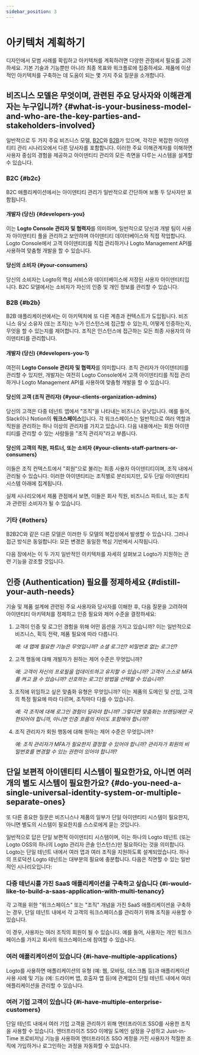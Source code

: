 ```yaml
---
sidebar_position: 3
---
```


# 아키텍처 계획하기

디자인에서 모범 사례를 확립하고 아키텍처를 계획하려면 다양한 관점에서 필요를 고려하세요. 기본 기술과 기능뿐만 아니라 최종 목표와 워크플로에 집중하세요. 제품에 이상적인 아키텍처를 구축하는 데 도움이 되는 몇 가지 주요 질문을 소개합니다.

## 비즈니스 모델은 무엇이며, 관련된 주요 당사자와 이해관계자는 누구입니까? \{#what-is-your-business-model-and-who-are-the-key-parties-and-stakeholders-involved}

일반적으로 두 가지 주요 비즈니스 모델, [B2C](/introduction/plan-your-architecture/b2c)와 [B2B](/introduction/plan-your-architecture/b2b)가 있으며, 각각은 복잡한 아이덴티티 관리 시나리오에서 다른 당사자를 포함합니다. 이러한 주요 이해관계자를 이해하면 사용자 중심의 경험을 제공하고 아이덴티티 관리의 모든 측면을 다루는 시스템을 설계할 수 있습니다.

### B2C \{#b2c}

B2C 애플리케이션에서는 아이덴티티 관리가 일반적으로 간단하며 보통 두 당사자만 포함됩니다.

#### 개발자 (당신) \{#developers-you}

이는 **Logto Console 관리자 및 협력자**를 의미하며, 일반적으로 당신과 개발 팀이 사용자 아이덴티티 풀을 관리하고 보안하며 아이덴티티 데이터베이스와 직접 작업합니다. Logto Console에서 고객 아이덴티티를 직접 관리하거나 Logto Management API를 사용하여 맞춤형 개발을 할 수 있습니다.

#### 당신의 소비자 \{#your-consumers}

당신의 소비자는 Logto의 핵심 서비스와 데이터베이스에 저장된 사용자 아이덴티티입니다. B2C 모델에서는 소비자가 자신의 인증 및 개인 정보를 관리할 수 있습니다.

### B2B \{#b2b}

B2B 애플리케이션에서는 이 아키텍처에 또 다른 계층과 컨텍스트가 도입됩니다. 비즈니스 유닛 소유자 (또는 조직)는 누가 인스턴스에 접근할 수 있는지, 어떻게 인증하는지, 무엇을 할 수 있는지를 제어합니다. 조직은 인스턴스에 접근하는 모든 최종 사용자의 아이덴티티를 관리합니다.

#### 개발자 (당신) \{#developers-you-1}

여전히 **Logto Console 관리자 및 협력자**를 의미합니다. 조직 관리자가 아이덴티티를 관리할 수 있지만, 개발자는 여전히 Logto Console에서 고객 아이덴티티를 직접 관리하거나 Logto Management API를 사용하여 맞춤형 개발을 할 수 있습니다.

#### 당신의 고객 (조직 관리자) \{#your-clients-organization-admins}

당신의 고객은 다중 테넌트 앱에서 "조직"을 나타내는 비즈니스 유닛입니다. 예를 들어, Slack이나 Notion의 **워크스페이스**입니다. 각 워크스페이스는 일반적으로 여러 역할과 직원을 관리하는 하나 이상의 관리자를 가지고 있습니다. 다음 내용에서는 회원 아이덴티티를 관리할 수 있는 사람들을 "조직 관리자"라고 부릅니다.

#### 당신의 고객의 직원, 파트너, 또는 소비자 \{#your-clients-staff-partners-or-consumers}

이들은 조직 컨텍스트에서 "회원"으로 불리는 최종 사용자 아이덴티티이며, 조직 내에서 관리될 수 있습니다. 이러한 아이덴티티는 조직별로 분리되지만, 모두 단일 아이덴티티 시스템 아래에 집계됩니다.

실제 시나리오에서 제품 관점에서 보면, 이들은 회사 직원, 비즈니스 파트너, 또는 조직과 관련된 소비자가 될 수 있습니다.

### 기타 \{#others}

B2B2C와 같은 다른 모델은 이러한 두 모델의 복잡성에서 발생할 수 있습니다. 그러나 접근 방식은 동일합니다: 모든 변경은 동일한 핵심 기반에서 시작됩니다.

다음 장에서는 이 두 가지 일반적인 아키텍처를 자세히 살펴보고 Logto가 지원하는 관련 기능을 강조할 것입니다.

## 인증 (Authentication) 필요를 정제하세요 \{#distill-your-auth-needs}

기술 및 제품 설계에 관련된 주요 사용자와 당사자를 이해한 후, 다음 질문을 고려하여 아이덴티티 아키텍처를 정제하고 인증 필요와 제어 수준을 결정하세요:

1. 고객이 인증 및 로그인 경험을 위해 어떤 옵션을 가지고 있습니까? 이는 일반적으로 비즈니스, 획득 전략, 제품 필요에 따라 다릅니다.

   _예: 내 앱에 필요한 기능은 무엇입니까? 소셜 로그인? 비밀번호 없는 로그인?_

2. 고객 행동에 대해 개발자가 원하는 제어 수준은 무엇입니까?

   _예: 고객이 자신의 프로필을 업데이트하고 유지할 수 있습니까? 고객이 스스로 MFA를 켜고 끌 수 있습니까? 선호하는 로그인 방법을 선택할 수 있습니까?_

3. 조직에 위임하고 싶은 맞춤화 유형은 무엇입니까? 이는 제품의 도메인 및 산업, 고객의 특정 필요에 따라 다르며, 조직마다 다를 수 있습니다.

   _예: 각 조직에 대해 로그인 경험이 달라야 합니까? 그렇다면 맞춤화는 브랜딩에만 국한되어야 합니까, 아니면 인증 흐름의 차이도 포함해야 합니까?_

4. 조직 관리자가 회원 행동에 대해 원하는 제어 수준은 무엇입니까?

   _예: 조직 관리자가 MFA가 필요한지 결정할 수 있어야 합니까? 관리자가 회원의 비밀번호를 변경할 수 있는 권한이 있어야 합니까?_

## 단일 보편적 아이덴티티 시스템이 필요한가요, 아니면 여러 개의 별도 시스템이 필요한가요? \{#do-you-need-a-single-universal-identity-system-or-multiple-separate-ones}

또 다른 중요한 질문은 비즈니스나 제품의 일부가 단일 아이덴티티 시스템이 필요한지, 아니면 별도의 시스템이 필요한지를 스스로에게 묻는 것입니다.

일반적으로 답은 단일 보편적 아이덴티티 시스템이며, 이는 하나의 Logto 테넌트 (또는 Logto OSS의 하나의 Logto 관리자 콘솔 인스턴스)만 필요하다는 것을 의미합니다. Logto는 단일 테넌트 내에서 여러 앱과 여러 조직을 지원하도록 설계되었습니다. 하나의 프로덕션 Logto 테넌트는 대부분의 필요에 충분합니다. 다음은 직면할 수 있는 일반적인 시나리오입니다:

### 다중 테넌시를 가진 SaaS 애플리케이션을 구축하고 싶습니다 \{#i-would-like-to-build-a-saas-application-with-multi-tenancy}

각 고객을 위한 "워크스페이스" 또는 "조직" 개념을 가진 SaaS 애플리케이션을 구축하는 경우, 단일 테넌트 내에서 각 고객의 워크스페이스를 관리하기 위해 조직을 사용할 수 있습니다.

이 경우, 사용자는 여러 조직의 회원이 될 수 있습니다. 예를 들어, 사용자는 개인 워크스페이스를 가지고 회사의 워크스페이스에 참여할 수 있습니다.

### 여러 애플리케이션이 있습니다 \{#i-have-multiple-applications}

Logto를 사용하면 애플리케이션의 유형 (예: 웹, 모바일, 데스크톱 등)과 애플리케이션 사용 사례 및 기능 (예: 드라이버 앱, 호출자 앱 등)에 관계없이 단일 테넌트 내에서 여러 애플리케이션을 관리할 수 있습니다.

### 여러 기업 고객이 있습니다 \{#i-have-multiple-enterprise-customers}

단일 테넌트 내에서 여러 기업 고객을 관리하기 위해 엔터프라이즈 SSO를 사용한 조직을 사용할 수 있습니다. 엔터프라이즈 SSO 이메일 도메인 설정을 구성하고 Just-in-Time 프로비저닝 기능을 사용하여 엔터프라이즈 SSO 계정을 가진 사용자가 적절한 조직에 가입하거나 로그인하는 과정을 자동화할 수 있습니다.

